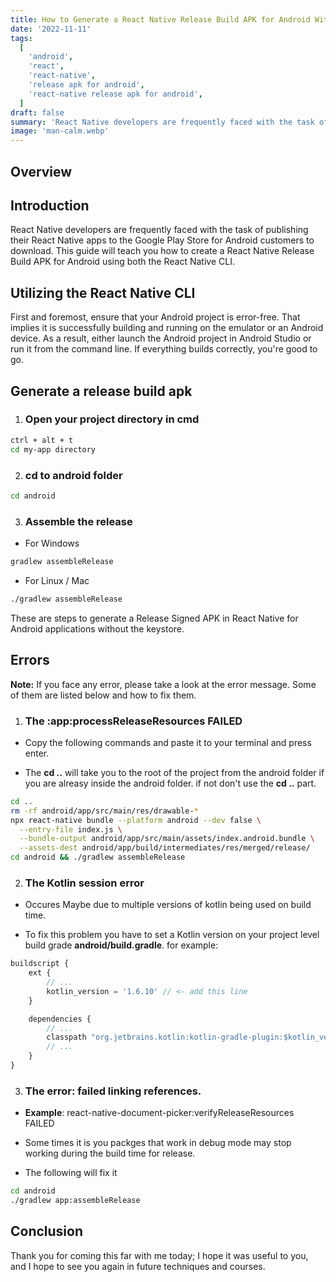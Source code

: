 ```yaml
---
title: How to Generate a React Native Release Build APK for Android Without keystore
date: '2022-11-11'
tags:
  [
    'android',
    'react',
    'react-native',
    'release apk for android',
    'react-native release apk for android',
  ]
draft: false
summary: 'React Native developers are frequently faced with the task of publishing their React Native apps to the Google Play Store for Android customers to download.'
image: 'man-calm.webp'
---
```



<ImageComponent
  src="/static/images/man-calm.webp"
  width="90%"
  height="90%"
  alt="rgradiant illustartion"
/>

## Overview

<TOCInline toc={props.toc} exclude="Overview" toHeading={2} />

## Introduction

React Native developers are frequently faced with the task of publishing their React Native apps to the Google Play Store for Android customers to download. This guide will teach you how to create a React Native Release Build APK for Android using both the React Native CLI.

<GoogleHorizontalAdUnit path="react-native apk" />

## Utilizing the React Native CLI

First and foremost, ensure that your Android project is error-free. That implies it is successfully building and running on the emulator or an Android device. As a result, either launch the Android project in Android Studio or run it from the command line. If everything builds correctly, you're good to go.

## Generate a release build apk

1. ### Open your project directory in cmd

```bash
ctrl + alt + t
cd my-app directory
```

2. ### cd to android folder

```bash
cd android
```

3. ### Assemble the release

- For Windows

```bash
gradlew assembleRelease
```

- For Linux / Mac

```bash
./gradlew assembleRelease
```

These are steps to generate a Release Signed APK in React Native for Android applications without the keystore.

## Errors

**Note:** If you face any error, please take a look at the error message. Some of them are listed below and how to fix them.

1. ### The :app:processReleaseResources FAILED

- Copy the following commands and paste it to your terminal and press enter.

- The **cd ..** will take you to the root of the project from the android folder if you are alreasy inside the android folder. if not don't use the **cd ..** part.

```bash
cd ..
rm -rf android/app/src/main/res/drawable-*
npx react-native bundle --platform android --dev false \
  --entry-file index.js \
  --bundle-output android/app/src/main/assets/index.android.bundle \
  --assets-dest android/app/build/intermediates/res/merged/release/
cd android && ./gradlew assembleRelease
```

2. ### The Kotlin session error

- Occures Maybe due to multiple versions of kotlin being used on build time.

- To fix this problem you have to set a Kotlin version on your project level build grade **android/build.gradle**.
  for example:

```js
buildscript {
    ext {
        // ...
        kotlin_version = '1.6.10' // <- add this line
    }

    dependencies {
        // ...
        classpath "org.jetbrains.kotlin:kotlin-gradle-plugin:$kotlin_version" // <- add this line
        // ...
    }
}
```

3. ### The error: failed linking references.

- **Example**: react-native-document-picker:verifyReleaseResources FAILED

- Some times it is you packges that work in debug mode may stop working during the build time for release.

- The following will fix it

```bash
cd android
./gradlew app:assembleRelease
```

## Conclusion

Thank you for coming this far with me today; I hope it was useful to you, and I hope to see you again in future techniques and courses.

<GoogleHorizontalAdUnit path="react-native release apk" />
